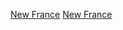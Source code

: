 {{estcatCountry|168|2|新法蘭西|New France}}

[[Category:1682年法國殖民地建立|New France]]
[[Category:1682年北美洲建立|New France]]